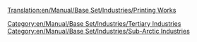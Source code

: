 [[Translation:en/Manual/Base Set/Industries/Printing Works]]

{{en/Manual/Base Set/Industries/Industries|image=en/Manual/Base Set/Industries/Printworks.png
|name=Printing Works
|climates=[[en/Manual/Climates]].
|accepts=[[en/Manual/Base Set/Cargos/Paper]]
|produces=[[en/Manual/Base Set/Cargos/Goods]]
|notes=Not present in other [[en/Manual/Climates]].
}}
[[Category:en/Manual/Base Set/Industries/Tertiary Industries]]
[[Category:en/Manual/Base Set/Industries/Sub-Arctic Industries]]